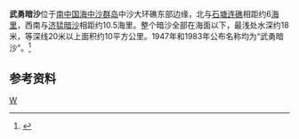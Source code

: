 {{Infobox Islands
| plural = yes
| name             =武勇暗沙
| image name       = 
| image caption    = 
| image size       = 
| locator map      = {{Location map|South China Sea|lat=15.866666|long=114.78333333|central|300px}}
| map_custom       = yes
| native name      = 
| native name link = 
| other_names         = 
| location         = [[南中国海|南中国海]]
| coordinates      = {{Coord|15|52|N|114|47|E|display=inline,title}}
| archipelago      = [[中沙群岛|中沙群岛]]
| total islands    = 
| major islands    = 
| area             =
| length           =
| width            =
| coastline        =
| highest mount    = 
| elevation        = 
| country                          = Taiwan
| country admin divisions title   =
| country admin divisions         =
| population       = 
| population as of = 
| density          = 
| ethnic groups    = 
| additional info  =
}} 
'''武勇暗沙'''位于[[南中国海|南中国海]][[中沙群岛|中沙群岛]]中沙大环礁东部边缘，北与[[石塘连礁|石塘连礁]]相距约6[[海里|海里]]，西南与[[济猛暗沙|济猛暗沙]]相距约10.5海里。整个暗沙全部在海面以下，最浅处水深约18米，等深线20米以上面积约10平方公里。1947年和1983年公布名称均为“武勇暗沙”。<ref>{{cite book zh |author=广东省地名委员会 |title=《南海诸岛地名资料汇编》 |format=M |edition=1 |location=广州 |publisher=广东省地图出版社 |date=1987 |pages=187|id= ISBN 80522-023-9}}</ref>

==参考资料==
{{reflist}}

{{有争议的地区小作品}}
{{South China Sea Islands}}

[[Category:中沙群岛|W]]